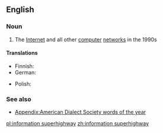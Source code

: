 ==English==

===Noun===
{{wikipedia}}
{{en-noun|head=[[information]] [[superhighway]]|-}}

# {{context|dated|computing|lang=en}} The [[Internet]] and all other [[computer]] [[network]]s in the 1990s

====Translations====
{{trans-top|The Internet and all other computer networks in the 1990s}}
* Finnish: {{t|fi|tiedon valtatie}}
* German: {{t+|de|Datenautobahn|f}}
{{trans-mid}}
* Polish: {{t|pl|infostrada|f}}
{{trans-bottom}}

===See also===
* [[Appendix:American Dialect Society words of the year]]

[[pl:information superhighway]]
[[zh:information superhighway]]
